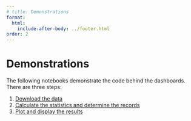 ```yaml
---
# title: Demonstrations
format:
  html:
    include-after-body: ../footer.html
order: 2
---
```


# Demonstrations

The following notebooks demonstrate the code behind the dashboards. There are three steps:

1. [Download the data](../demos/NOAA-CO-OPS-data.ipynb)
2. [Calculate the statistics and determine the records](../demos/NOAA-CO-OPS-records.ipynb)
3. [Plot and display the results](../demos/NOAA-CO-OPS-plots.ipynb)